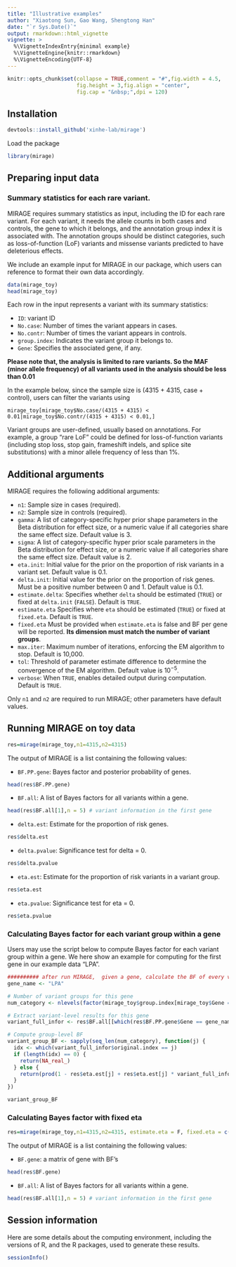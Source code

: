 ```yaml
---
title: "Illustrative examples"
author: "Xiaotong Sun, Gao Wang, Shengtong Han"
date: "`r Sys.Date()`"
output: rmarkdown::html_vignette
vignette: >
  %\VignetteIndexEntry{minimal example}
  %\VignetteEngine{knitr::rmarkdown}
  %\VignetteEncoding{UTF-8}
---
```



```r
knitr::opts_chunk$set(collapse = TRUE,comment = "#",fig.width = 4.5,
                      fig.height = 3,fig.align = "center",
                      fig.cap = "&nbsp;",dpi = 120)
```

## Installation

```r
devtools::install_github('xinhe-lab/mirage')
```

Load the package

```r
library(mirage)
```


## Preparing input data

### Summary statistics for each rare variant. 

MIRAGE requires summary statistics as input, including the ID for each rare variant. For each variant, it needs the allele counts in both cases and controls, the gene to which it belongs, and the annotation group index it is associated with. The annotation groups should be distinct categories, such as loss-of-function (LoF) variants and missense variants predicted to have deleterious effects.

We include an example input for MIRAGE in our package, which users can reference to format their own data accordingly.


```r
data(mirage_toy)
head(mirage_toy)
```

Each row in the input represents a variant with its summary statistics:


- `ID`: variant ID
- `No.case`: Number of times the variant appears in cases.
- `No.contr`: Number of times the variant appears in controls.
- `group.index`: Indicates the variant group it belongs to.
- `Gene`: Specifies the associated gene, if any.

**Please note that, the analysis is limited to rare variants. So the MAF (minor allele frequency) of all variants used in the analysis should be less than 0.01**

In the example below, since the sample size is (4315 + 4315, case + control), users can filter the variants using 

`mirage_toy[mirage_toy$No.case/(4315 + 4315) < 0.01|mirage_toy$No.contr/(4315 + 4315) < 0.01,]`

Variant groups are user-defined, usually based on annotations. For example, a group "rare LoF" could be defined for loss-of-function variants (including stop loss, stop gain, frameshift indels, and splice site substitutions) with a minor allele frequency of less than 1%.



## Additional arguments

MIRAGE requires the following additional arguments:

- `n1`: Sample size in cases (required).
- `n2`: Sample size in controls (required).
- `gamma`: A list of category-specific hyper prior shape parameters in the Beta distribution for effect size, or a numeric value if all categories share the same effect size. Default value is 3.
- `sigma`: A list of category-specific hyper prior scale parameters in the Beta distribution for effect size, or a numeric value if all categories share the same effect size. Default value is 2.
- `eta.init`: Initial value for the prior on the proportion of risk variants in a variant set. Default value is 0.1.
- `delta.init`: Initial value for the prior on the proportion of risk genes. Must be a positive number between 0 and 1. Default value is 0.1.
- `estimate.delta`: Specifies whether `delta` should be estimated (`TRUE`) or fixed at `delta.init` (`FALSE`). Default is `TRUE`.
- `estimate.eta` Specifies where `eta` should be estimated (`TRUE`) or fixed at  `fixed.eta`. Default is `TRUE`. 
- `fixed.eta` Must be provided when `estimate.eta` is false and   BF per gene will be reported. **Its dimension must match the number of variant groups**. 
- `max.iter`: Maximum number of iterations, enforcing the EM algorithm to stop. Default is 10,000.
- `tol`: Threshold of parameter estimate difference to determine the convergence of the EM algorithm. Default value is $10^{-5}$.
- `verbose`: When `TRUE`, enables detailed output during computation. Default is `TRUE`.

Only `n1` and `n2` are required to run MIRAGE; other parameters have default values.

## Running MIRAGE on toy data

```r
res=mirage(mirage_toy,n1=4315,n2=4315)
```

The output of MIRAGE is a list containing the following values:

- `BF.PP.gene`: Bayes factor and posterior probability of genes.

```r
head(res$BF.PP.gene)
```

- `BF.all`: A list of Bayes factors for all variants within a gene.

```r
head(res$BF.all[1],n = 5) # variant information in the first gene 
```

- `delta.est`: Estimate for the proportion of risk genes.

```r
res$delta.est
```

- `delta.pvalue`: Significance test for delta = 0.

```r
res$delta.pvalue
```

- `eta.est`: Estimate for the proportion of risk variants in a variant group.

```r
res$eta.est
```

- `eta.pvalue`: Significance test for eta = 0.
```r
res$eta.pvalue
```


### Calculating Bayes factor for each variant group within a gene 

Users may use the script below to compute Bayes factor for each variant group within a gene. We here show an example for computing for the first gene in our example data "LPA". 


```r
########## after run MIRAGE,  given a gene, calculate the BF of every variant group.
gene_name <- "LPA"

# Number of variant groups for this gene
num_category <- nlevels(factor(mirage_toy$group.index[mirage_toy$Gene == gene_name]))

# Extract variant-level results for this gene
variant_full_infor <- res$BF.all[[which(res$BF.PP.gene$Gene == gene_name)]]

# Compute group-level BF
variant_group_BF <- sapply(seq_len(num_category), function(j) {
  idx <- which(variant_full_infor$original.index == j)
  if (length(idx) == 0) {
    return(NA_real_)
  } else {
    return(prod(1 - res$eta.est[j] + res$eta.est[j] * variant_full_infor$var.BF[idx]))
  }
})

variant_group_BF

```

### Calculating Bayes factor with fixed eta


```r
res=mirage(mirage_toy,n1=4315,n2=4315, estimate.eta = F, fixed.eta = c(0.60, 0.31, 0.16, 0.4, 0.2))
```

The output of MIRAGE is a list containing the following values:

- `BF.gene`: a matrix of gene with BF's 

```r
head(res$BF.gene)
```


- `BF.all`: A list of Bayes factors for all variants within a gene.

```r
head(res$BF.all[1],n = 5) # variant information in the first gene 
```
















## Session information

Here are some details about the computing environment, including the
versions of R, and the R packages, used to generate these results.

```r
sessionInfo()
```
